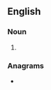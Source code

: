 ==English==

===Noun===
{{head|en|noun form}}

# {{plural of|bestower|lang=en}}

===Anagrams===
* {{anagrams|en|a=beeorsstw|webstores}}